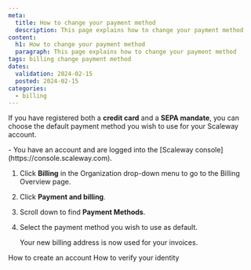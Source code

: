 ```yaml
---
meta:
  title: How to change your payment method
  description: This page explains how to change your payment method
content:
  h1: How to change your payment method
  paragraph: This page explains how to change your payment method
tags: billing change payment method
dates:
  validation: 2024-02-15
  posted: 2024-02-15
categories:
  - billing
---
```


If you have registered both a **credit card** and a **SEPA mandate**, you can choose the default payment method you wish to use for your Scaleway account.

<Message type="requirement">
  - You have an account and are logged into the [Scaleway console](https://console.scaleway.com).
</Message>

1. Click **Billing** in the Organization drop-down menu to go to the Billing Overview page.
2. Click **Payment and billing**. 
3. Scroll down to find **Payment Methods**.
2. Select the payment method you wish to use as default.

    Your new billing address is now used for your invoices.


<Navigation title="See also">
  <PreviousButton to="/console/account/how-to/create-an-account">How to create an account</PreviousButton>
  <NextButton to="/console/account/how-to/verify-identity">How to verify your identity</NextButton>
</Navigation>
